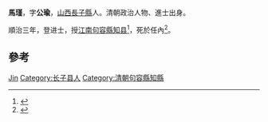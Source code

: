 {{Otheruses|马瑾}}

'''馬瑾'''，字'''公瑜'''，[[山西|山西]][[長子縣|長子縣]]人。清朝政治人物、進士出身。

順治三年，登进士，授[[江南|江南]][[句容縣|句容縣]][[知县|知县]]<ref>{{cite book|editor=（清）王轩等纂修，刘克文总点校|title=山西通志|date=1990年11月|publisher=北京：中华书局|isbn=7-101-00700-7|pages=1910|accessdate=2016-05-14}}</ref>，死於任內<ref>{{cite news|title=长子县进士名录|url=http://www.dfz.changzhi.gov.cn/960rn.jsp?urltype=news.NewsContentUrl&wbnewsid=232113&wbtreeid=21514|accessdate=2013-08-13|newspaper=长治市情网|deadurl=yes|archiveurl=https://web.archive.org/web/20130819035751/http://www.dfz.changzhi.gov.cn/960rn.jsp?urltype=news.NewsContentUrl&wbnewsid=232113&wbtreeid=21514|archivedate=2013-08-19}}</ref>。

== 參考 ==
{{Reflist}}

{{清朝官员小作品}}
{{順治三年丙戌科殿試金榜}}

{{Authority control}}
{{DEFAULTSORT:Ma马}}
[[Category:马姓|Jin]]
[[Category:长子县人|Category:长子县人]]
[[Category:清朝句容縣知縣|Category:清朝句容縣知縣]]